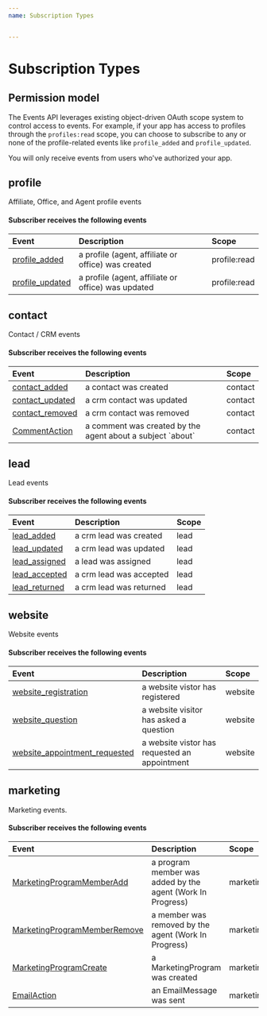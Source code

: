```yaml
---
name: Subscription Types


---
```

# Subscription Types

## Permission model

The Events API leverages existing object-driven OAuth scope system to
control access to events. For example, if your app has access to profiles
through the `profiles:read` scope, you can choose to subscribe to any or
none of the profile-related events like `profile_added` and
`profile_updated`.

You will only receive events from users who've authorized your app.


## profile

Affiliate, Office, and Agent profile events


#### Subscriber receives the following events

| Event | Description | Scope |
| :---- | :---------- | :---- |
| [profile_added](/messages#profile_added) | a profile (agent, affiliate or office) was created | profile:read |
| [profile_updated](/messages#profile_updated) | a profile (agent, affiliate or office) was updated | profile:read |
## contact

Contact / CRM events


#### Subscriber receives the following events

| Event | Description | Scope |
| :---- | :---------- | :---- |
| [contact_added](/messages#contact_added) | a contact was created | contact |
| [contact_updated](/messages#contact_updated) | a crm contact was updated | contact |
| [contact_removed](/messages#contact_removed) | a crm contact was removed | contact |
| [CommentAction](/messages#CommentAction) | a comment was created by the agent about a subject &#x60;about&#x60; | contact |
## lead

Lead events


#### Subscriber receives the following events

| Event | Description | Scope |
| :---- | :---------- | :---- |
| [lead_added](/messages#lead_added) | a crm lead was created | lead |
| [lead_updated](/messages#lead_updated) | a crm lead was updated | lead |
| [lead_assigned](/messages#lead_assigned) | a lead was assigned | lead |
| [lead_accepted](/messages#lead_accepted) | a crm lead was accepted | lead |
| [lead_returned](/messages#lead_returned) | a crm lead was returned | lead |
## website

Website events


#### Subscriber receives the following events

| Event | Description | Scope |
| :---- | :---------- | :---- |
| [website_registration](/messages#website_registration) | a website vistor has registered | website |
| [website_question](/messages#website_question) | a website visitor has asked a question | website |
| [website_appointment_requested](/messages#website_appointment_requested) | a website vistor has requested an appointment | website |
## marketing

Marketing events.


#### Subscriber receives the following events

| Event | Description | Scope |
| :---- | :---------- | :---- |
| [MarketingProgramMemberAdd](/messages#MarketingProgramMemberAdd) | a program member was added by the agent (Work In Progress) | marketing |
| [MarketingProgramMemberRemove](/messages#MarketingProgramMemberRemove) | a member was removed by the agent (Work In Progress) | marketing |
| [MarketingProgramCreate](/messages#MarketingProgramCreate) | a MarketingProgram was created | marketing |
| [EmailAction](/messages#EmailAction) | an EmailMessage was sent | marketing |
